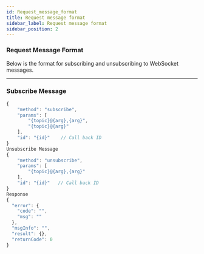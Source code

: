 ```yaml
---
id: Request_message_format
title: Request message format
sidebar_label: Request message format
sidebar_position: 2
---
```


### Request Message Format

Below is the format for subscribing and unsubscribing to WebSocket messages.

---

### Subscribe Message

```javascript
{
    "method": "subscribe",
    "params": [
        "{topic}@{arg},{arg}",
        "{topic}@{arg}"
    ],
    "id": "{id}"    // Call back ID
}
Unsubscribe Message
{
    "method": "unsubscribe",
    "params": [
        "{topic}@{arg},{arg}"
    ],
    "id": "{id}"   // Call back ID
}
Response
{
  "error": {
    "code": "",
    "msg": ""
  },
  "msgInfo": "",
  "result": {},
  "returnCode": 0
}
```
